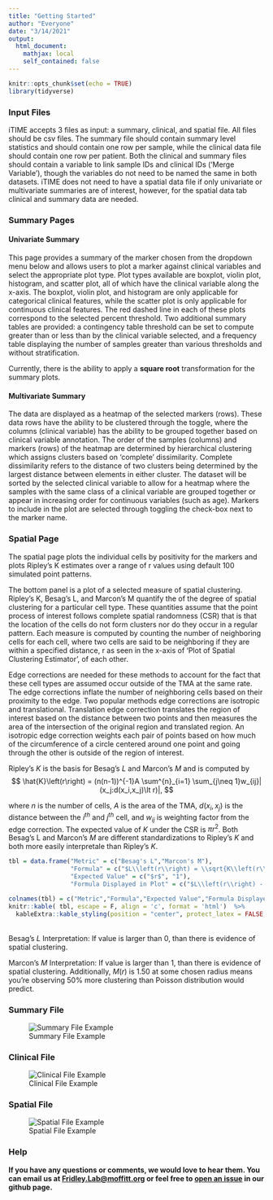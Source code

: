 ```yaml
---
title: "Getting Started"
author: "Everyone"
date: "3/14/2021"
output: 
  html_document:
    mathjax: local
    self_contained: false
---
```


```r
knitr::opts_chunk$set(echo = TRUE)
library(tidyverse)
```

### Input Files

iTIME accepts 3 files as input: a summary, clinical, and spatial file. All files should be csv files. The summary file should contain summary level statistics and should contain one row per sample, while the clinical data file should contain one row per patient. Both the clinical and summary files should contain a variable to link sample IDs and clinical IDs ('Merge Variable'), though the variables do not need to be named the same in both datasets. iTIME does not need to have a spatial data file if only univariate or multivariate summaries are of interest, however, for the spatial data tab clinical and summary data are needed.

### Summary Pages

#### Univariate Summary

This page provides a summary of the marker chosen from the dropdown menu below and allows users to plot a marker against clinical variables and select the appropriate plot type. Plot types available are boxplot, violin plot, histogram, and scatter plot, all of which have the clinical variable along the x-axis. The boxplot, violin plot, and histogram are only applicable for categorical clinical features, while the scatter plot is only applicable for continuous clinical features. The red dashed line in each of these plots correspond to the selected percent threshold. Two additional summary tables are provided: a contingency table threshold can be set to compute greater than or less than by the clinical variable selected, and a frequency table displaying the number of samples greater than various thresholds and without stratification.

Currently, there is the ability to apply a **square root** transformation for the summary plots.

#### Multivariate Summary

The data are displayed as a heatmap of the selected markers (rows). These data rows have the ability to be clustered through the toggle, where the columns (clinical variable) has the ability to be grouped together based on clinical variable annotation. The order of the samples (columns) and markers (rows) of the heatmap are determined by hierarchical clustering which assigns clusters based on ‘complete’ dissimilarity. Complete dissimilarity refers to the distance of two clusters being determined by the largest distance between elements in either cluster.  The dataset will be sorted by the selected clinical variable to allow for a heatmap where the samples with the same class of a clinical variable are grouped together or appear in increasing order for continuous variables (such as age). Markers to include in the plot are selected through toggling the check-box next to the marker name.

### Spatial Page

The spatial page plots the individual cells by positivity for the markers and plots Ripley's K estimates over a range of r values using default 100 simulated point patterns.

The bottom panel is a plot of a selected measure of spatial clustering. Ripley’s K, Besag’s L, and Marcon’s M quantify the of the degree of spatial clustering for a particular cell type.  These quantities assume that the point process of interest follows complete spatial randomness (CSR) that is that the location of the cells do not form clusters nor do they occur in a regular pattern. Each measure is computed by counting the number of neighboring cells for each cell, where two cells are said to be neighboring if they are within a specified distance, r as seen in the x-axis of ‘Plot of Spatial Clustering Estimator’, of each other. 

Edge corrections are needed for these methods to account for the fact that these cell types are assumed occur outside of the TMA at the same rate. The edge corrections inflate the number of neighboring cells based on their proximity to the edge. Two popular methods edge corrections are isotropic and translational. Translation edge correction translates the region of interest based on the distance between two points and then measures the area of the intersection of the original region and translated region. An isotropic edge correction weights each pair of points based on how much of the circumference of a circle centered around one point and going through the other is outside of the region of interest.

Ripley's $K$ is the basis for Besag's $L$ and Marcon's $M$ and is computed by
$$
\hat{K}\left(r\right) = (n(n-1))^{-1}A \sum^{n}_{i=1} \sum_{j\neq 1}w_{ij}|(x_j:d(x_i,x_j)\lt r)|,
$$

where $n$ is the number of cells, $A$ is the area of the TMA, $d(x_i,x_j)$ is the distance between the $i^{th}$ and $j^{th}$ cell, and $w_{ij}$ is weighting factor from the edge correction. The expected value of $K$ under the CSR is $\pi r^2$. Both Besag's L and Marcon's $M$ are different standardizations to Ripley's $K$ and both more easily interpretale than Ripley's $K$.

```r

tbl = data.frame("Metric" = c("Besag's L","Marcon's M"),
                 "Formula" = c("$L\\left(r\\right) = \\sqrt{K\\left(r\\right)/\\pi}$", "$M\\left(r\\right) = K\\left(r\\right)/(\\pi r^2)$"),
                 "Expected Value" = c("$r$", "1"),
                 "Formula Displayed in Plot" = c("$L\\left(r\\right) - r$","$M\\left(r\\right)$"))

colnames(tbl) = c("Metric","Formula","Expected Value","Formula Displayed in Plot")
knitr::kable( tbl, escape = F, align = 'c', format = 'html')  %>%
  kableExtra::kable_styling(position = "center", protect_latex = FALSE, latex_options = 'basic')
```

<br/>
Besag's $L$ Interpretation: If value is larger than 0, than there is evidence of spatial clustering.

Marcon's $M$ Interpretation: If value is larger than 1, than there is evidence of spatial clustering. Additionally, $M(r)$ is 1.50 at some chosen radius means you're observing 50% more clustering than Poisson distribution would predict.

### Summary File

![Summary File Example](GettingStarted_images/example_summary_data_format.png)

### Clinical File

![Clinical File Example](GettingStarted_images/example_clinical_data_format.png)

### Spatial File

![Spatial File Example](GettingStarted_images/example_spatial_data_format.png)

### Help

**If you have any questions or comments, we would love to hear them. You can email us at [Fridley.Lab@moffitt.org](mailto:Fridley.Lab@moffitt.org) or feel free to [open an issue](https://github.com/FridleyLab/iTIME/issues) in our github page.**
